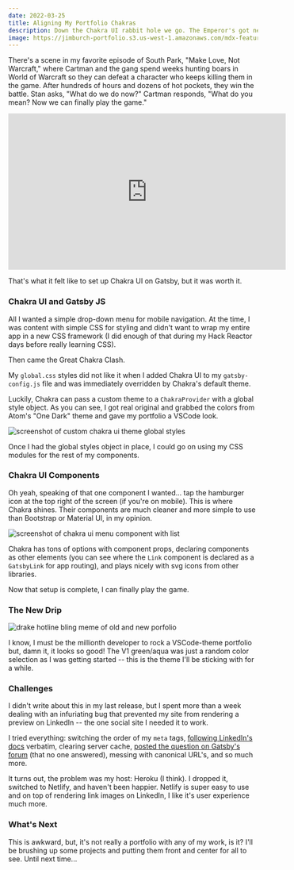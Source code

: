 ```yaml
---
date: 2022-03-25
title: Aligning My Portfolio Chakras
description: Down the Chakra UI rabbit hole we go. The Emperor's got new clothes and dressing him wasn't easy, but version 2 of the portfolio is here.
image: https://jimburch-portfolio.s3.us-west-1.amazonaws.com/mdx-featured-images/aligning-my-portfolio-chakras.png
---
```



There's a scene in my favorite episode of South Park, "Make Love, Not Warcraft," where Cartman and the gang spend weeks hunting boars in World of Warcraft so they can defeat a character who keeps killing them in the game. After hundreds of hours and dozens of hot pockets, they win the battle. Stan asks, "What do we do now?" Cartman responds, "What do you mean? Now we can finally play the game."

<div>
  <AspectRatio>
    <iframe
      width="560"
      height="315"
      src="https://www.youtube.com/embed/IpC4tkWDvfM"
      title="YouTube video player"
      frameborder="0"
      allow="accelerometer; autoplay; clipboard-write; encrypted-media; gyroscope; picture-in-picture"
      allowfullscreen
    ></iframe>
  </AspectRatio>
</div>

That's what it felt like to set up Chakra UI on Gatsby, but it was worth it.

### Chakra UI and Gatsby JS

All I wanted a simple drop-down menu for mobile navigation. At the time, I was content with simple CSS for styling and didn't want to wrap my entire app in a new CSS framework (I did enough of that during my Hack Reactor days before really learning CSS).

Then came the Great Chakra Clash.

My `global.css` styles did not like it when I added Chakra UI to my `gatsby-config.js` file and was immediately overridden by Chakra's default theme.

Luckily, Chakra can pass a custom theme to a `ChakraProvider` with a global style object. As you can see, I got real original and grabbed the colors from Atom's "One Dark" theme and gave my portfolio a VSCode look.

![screenshot of custom chakra ui theme global styles](../../images/screenshots/chakra-custom-theme-v2.png)

Once I had the global styles object in place, I could go on using my CSS modules for the rest of my components.

### Chakra UI Components

Oh yeah, speaking of that one component I wanted... tap the hamburger icon at the top right of the screen (if you're on mobile). This is where Chakra shines. Their components are much cleaner and more simple to use than Bootstrap or Material UI, in my opinion.

![screenshot of chakra ui menu component with list](../../images/screenshots/chakra-menu-code-v2.png)

Chakra has tons of options with component props, declaring components as other elements (you can see where the `Link` component is declared as a `GatsbyLink` for app routing), and plays nicely with svg icons from other libraries.

Now that setup is complete, I can finally play the game.

### The New Drip

![drake hotline bling meme of old and new porfolio](https://jimburch-portfolio.s3.us-west-1.amazonaws.com/mdx-featured-images/aligning-my-portfolio-chakras.png)

I know, I must be the millionth developer to rock a VSCode-theme portfolio but, damn it, it looks so good! The V1 green/aqua was just a random color selection as I was getting started -- this is the theme I'll be sticking with for a while.

### Challenges

I didn't write about this in my last release, but I spent more than a week dealing with an infuriating bug that prevented my site from rendering a preview on LinkedIn -- the one social site I needed it to work.

I tried everything: switching the order of my `meta` tags, [following LinkedIn's docs](https://www.linkedin.com/help/linkedin/answer/a521928/making-your-website-shareable-on-linkedin?lang=en) verbatim, clearing server cache, [posted the question on Gatsby's forum](https://github.com/gatsbyjs/gatsby/discussions/35123) (that no one answered), messing with canonical URL's, and so much more.

It turns out, the problem was my host: Heroku (I think). I dropped it, switched to Netlify, and haven't been happier. Netlify is super easy to use and on top of rendering link images on LinkedIn, I like it's user experience much more.

### What's Next

This is awkward, but, it's not really a portfolio with any of my work, is it? I'll be brushing up some projects and putting them front and center for all to see. Until next time...
